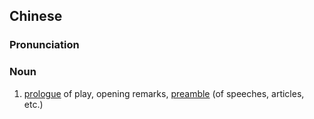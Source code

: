 {{also|开场白}}
==Chinese==
{{zh-forms|s=开场白|type=21}}

===Pronunciation===
{{zh-pron
|m=kāi場bái
|c=hoi1 coeng4 baak6
|cat=n
}}

===Noun===
{{zh-noun}}

# [[prologue]] of play, opening remarks, [[preamble]] (of speeches, articles, etc.)